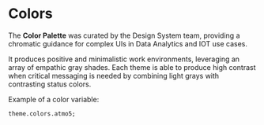 
<Meta title="Foundation/Colors" />

# Colors

The **Color Palette** was curated by the Design System team, providing a chromatic guidance for complex UIs in Data Analytics and IOT use cases.

It produces positive and minimalistic work environments, leveraging an array of empathic gray shades. Each theme is able to produce high contrast when critical messaging is needed by combining light grays with contrasting status colors.

Example of a color variable:

```tsx
theme.colors.atmo5;
```

<Story name="Main">
  <Colors />
</Story>
